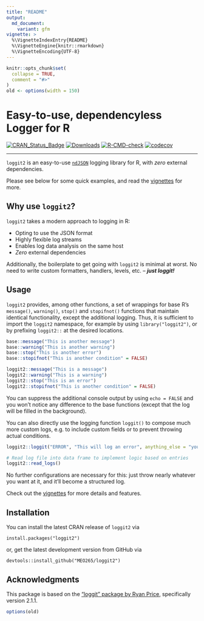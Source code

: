 ```yaml
---
title: "README"
output:
  md_document:
    variant: gfm
vignette: >
  %\VignetteIndexEntry{README}
  %\VignetteEngine{knitr::rmarkdown}
  %\VignetteEncoding{UTF-8}
---
```


```r
knitr::opts_chunk$set(
  collapse = TRUE,
  comment = "#>"
)
old <- options(width = 150)
```

Easy-to-use, dependencyless Logger for R
==================================
<!-- badges: start -->
[![CRAN\_Status\_Badge](http://www.r-pkg.org/badges/version/loggit2)](https://cran.r-project.org/package=loggit2)
[![Downloads](https://cranlogs.r-pkg.org/badges/grand-total/loggit2)](https://cran.r-project.org/package=loggit2)
[![R-CMD-check](https://github.com/MEO265/loggit2/actions/workflows/R-CMD-check.yaml/badge.svg)](https://github.com/MEO265/loggit2/actions/workflows/R-CMD-check.yaml)
[![codecov](https://codecov.io/gh/MEO265/loggit2/graph/badge.svg)](https://codecov.io/gh/MEO265/loggit2)

------------------------------------------------------------------------

<!-- badges: end -->

`loggit2` is an easy-to-use [`ndJSON`](https://github.com/ndjson/ndjson-spec) logging library for R,
with _zero_ external dependencies.

Please see below for some quick examples, and read the
[vignettes](https://cran.r-project.org/web/packages/loggit2/vignettes/) for more.

Why use `loggit2`?
-----------------

`loggit2` takes a modern approach to logging in R:

- Opting to use the JSON format
- Highly flexible log streams
- Enables log data analysis on the same host
- _Zero_ external dependencies

Additionally, the boilerplate to get going with `loggit2` is minimal at worst.
No need to write custom formatters, handlers, levels, etc. -- ***just loggit!***

Usage
--------------
`loggit2` provides, among other functions, a set of wrappings for base R’s `message()`, `warning()`, `stop()` and
`stopifnot()` functions that maintain identical functionality, except the additional logging.
Thus, it is sufficient to import the `loggit2` namespace, for example by using `library("loggit2")`,
or by prefixing `loggit2::` at the desired locations.

```r
base::message("This is another message")
base::warning("This is another warning")
base::stop("This is another error")
base::stopifnot("This is another condition" = FALSE)

loggit2::message("This is a message")
loggit2::warning("This is a warning")
loggit2::stop("This is an error")
loggit2::stopifnot("This is another condition" = FALSE)
```

You can suppress the additional console output by using `echo = FALSE` and
you won't notice any difference to the base functions (except that the log
will be filled in the background).

You can also directly use the logging function `loggit()` to compose much more custom logs, e.g.
to include custom fields or to prevent throwing actual conditions.

```r
loggit2::loggit("ERROR", "This will log an error", anything_else = "you want to include")

# Read log file into data frame to implement logic based on entries
loggit2::read_logs()
```
No further configurations are necessary for this:
just throw nearly whatever you want at it, and it'll become a structured log.

Check out the [vignettes](https://cran.r-project.org/web/packages/loggit2/vignettes/) for more details and features.

Installation
------------

You can install the latest CRAN release of `loggit2` via

    install.packages("loggit2")

or, get the latest development version from GitHub via

    devtools::install_github("MEO265/loggit2")

Acknowledgments
-----------
This package is based on the ["loggit" package by Ryan Price](https://github.com/ryapric/loggit), specifically version 2.1.1.
```r
options(old)
```